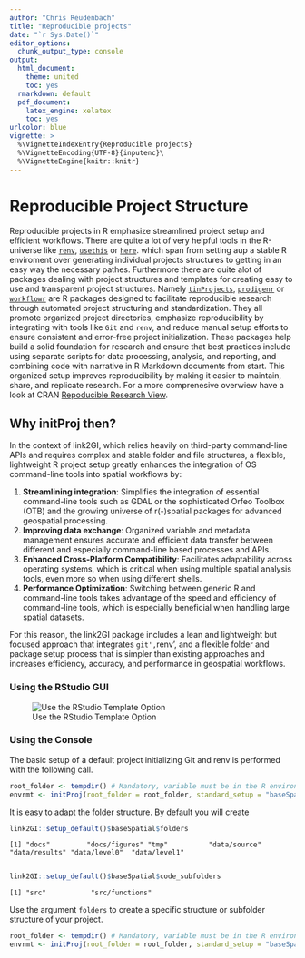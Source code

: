 ```yaml
---
author: "Chris Reudenbach"
title: "Reproducible projects"
date: "`r Sys.Date()`"
editor_options:
  chunk_output_type: console
output:
  html_document: 
    theme: united
    toc: yes
  rmarkdown: default
  pdf_document:
    latex_engine: xelatex
    toc: yes
urlcolor: blue
vignette: >
  %\VignetteIndexEntry{Reproducible projects}
  %\VignetteEncoding{UTF-8}{inputenc}\
  %\VignetteEngine{knitr::knitr}
---
```




# Reproducible Project Structure

Reproducible projects in R emphasize streamlined project setup and efficient workflows. There are quite a lot of very helpful tools in the R-universe like [`renv`](https://cran.r-project.org/package=renv), [`usethis`](https://cran.r-project.org/package=usethis) or [`here`](https://cran.r-project.org/package=here). which span from setting aup a stable R enviroment over generating individual projects structures to getting in an easy way the necessary pathes. Furthermore there are quite alot of packages dealing with project structures and templates for creating easy to use and transparent project structures. Namely [`tinProjects`](https://cran.r-project.org/package=tinyProject), [`prodigenr`](https://cran.r-project.org/package=prodigenr) or [`workflowr`](https://cran.r-project.org/package=workflowr) are R packages designed to facilitate reproducible research through automated project structuring and standardization. They all promote organized project directories, emphasize reproducibility by integrating with tools like `Git` and `renv`, and reduce manual setup efforts to ensure consistent and error-free project initialization. These packages help build a solid foundation for research and ensure that best practices include using separate scripts for data processing, analysis, and reporting, and combining code with narrative in R Markdown documents from start. This organized setup improves reproducibility by making it easier to maintain, share, and replicate research. For a more comprenesive overwiew have a look at CRAN [Repoducible Research View ](https://cran.r-project.org/web/views/ReproducibleResearch.html).

## Why initProj then?
In the context of link2GI, which relies heavily on third-party command-line APIs and requires complex and stable folder and file structures, a flexible, lightweight R project setup greatly enhances the integration of OS command-line tools into spatial workflows by:

1. **Streamlining integration**: Simplifies the integration of essential command-line tools such as GDAL or the sophisticated Orfeo Toolbox (OTB) and the growing universe of r(-)spatial packages for advanced geospatial processing.
2. **Improving data exchange**: Organized variable and metadata management ensures accurate and efficient data transfer between different and especially command-line based processes and APIs.
3. **Enhanced Cross-Platform Compatibility**: Facilitates adaptability across operating systems, which is critical when using multiple spatial analysis tools, even more so when using different shells.
4. **Performance Optimization**: Switching between generic R and command-line tools takes advantage of the speed and efficiency of command-line tools, which is especially beneficial when handling large spatial datasets.

For this reason, the link2GI package includes a lean and lightweight but focused approach that integrates `git', `renv', and a flexible folder and package setup process that is simpler than existing approaches and increases efficiency, accuracy, and performance in geospatial workflows.

### Using the RStudio GUI

![Use the RStudio Template Option](https://raw.githubusercontent.com/r-spatial/link2GI/master/figures/usegui.gif)

### Using the Console

The basic setup of a default project initializing Git and renv is performed with the following call. 

```R
root_folder <- tempdir() # Mandatory, variable must be in the R environment.
envrmt <- initProj(root_folder = root_folder, standard_setup = "baseSpatial")

```

It is easy to adapt the folder structure. By default you will create 
```R
link2GI::setup_default()$baseSpatial$folders
```
`[1] "docs"         "docs/figures" "tmp"          "data/source"  "data/results" "data/level0"  "data/level1" `

```R

link2GI::setup_default()$baseSpatial$code_subfolders

```

`[1] "src"           "src/functions"`

Use the argument `folders` to create a specific structure or subfolder structure of your project. 

```R
root_folder <- tempdir() # Mandatory, variable must be in the R environment.
envrmt <- initProj(root_folder = root_folder, standard_setup = "baseSpatial",folders = c("data/rawdata/provider1/", "docs/quarto/"))
```


